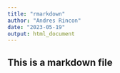 ```yaml
---
title: "rmarkdown"
author: "Andres Rincon"
date: "2023-05-19"
output: html_document
---
```

## This is a markdown file